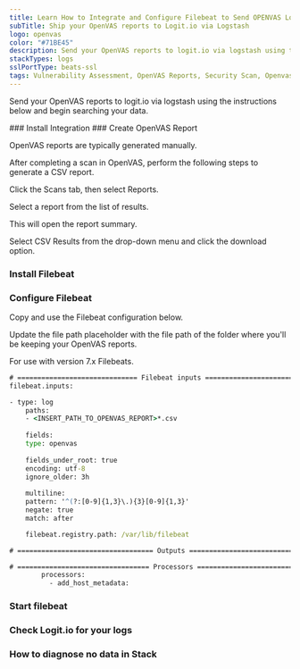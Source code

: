 ```yaml
---
title: Learn How to Integrate and Configure Filebeat to Send OPENVAS Logs
subTitle: Ship your OpenVAS reports to Logit.io via Logstash
logo: openvas
color: "#71BE45"
description: Send your OpenVAS reports to logit.io via logstash using the instructions below and begin searching your data
stackTypes: logs
sslPortType: beats-ssl
tags: Vulnerability Assessment, OpenVAS Reports, Security Scan, Openvas
---
```


Send your OpenVAS reports to logit.io via logstash using the instructions below and begin searching your data.

<Steps>
  ### Install Integration
  <InstallIntegration/>
  ### Create OpenVAS Report

  OpenVAS reports are typically generated manually.

  After completing a scan in OpenVAS, perform the following steps to generate a CSV report.

  Click the Scans tab, then select Reports.

  Select a report from the list of results.

  This will open the report summary. 

  Select CSV Results from the drop-down menu and click the download option.

  ### Install Filebeat

  <InstallFilebeat />

  ### Configure Filebeat

  Copy and use the Filebeat configuration below.

  Update the file path placeholder with the file path of the folder where you'll be keeping your OpenVAS reports.

  <Callout type="warning">For use with version 7.x Filebeats.</Callout>

  ```cmd copy
  # ============================== Filebeat inputs ==============================
  filebeat.inputs:

  - type: log
      paths:
      - <INSERT_PATH_TO_OPENVAS_REPORT>*.csv
      
      fields:
      type: openvas
      
      fields_under_root: true
      encoding: utf-8
      ignore_older: 3h
      
      multiline:
      pattern: '^(?:[0-9]{1,3}\.){3}[0-9]{1,3}'
      negate: true
      match: after

      filebeat.registry.path: /var/lib/filebeat

  # ================================== Outputs ===================================
  ```
  <ConfigureOutput />

  ```cmd copy
  # ================================= Processors =================================
          processors:
            - add_host_metadata:
  ```

  ### Start filebeat

  <StartFilebeat />

  ### Check Logit.io for your logs
  <LaunchStack utmMedium="logs" utmCampaign="openvas" source="openvas" />

  ### How to diagnose no data in Stack

  <DiagnoseNoData />
</Steps>